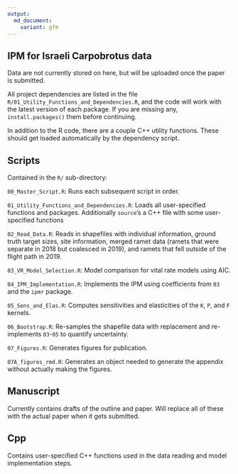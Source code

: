 ```yaml
---
output: 
  md_document:
    variant: gfm
---
```


## IPM for Israeli Carpobrotus data

Data are not currently stored on here, but will be uploaded once the paper is submitted.

All project dependencies are listed in the file `R/01_Utility_Functions_and_Dependencies.R`, and the code will work with the latest version of each package. If you are missing any, `install.packages()` them before continuing. 

In addition to the R code, there are a couple C++ utility functions. These should get loaded automatically by the dependency script. 

## Scripts

Contained in the `R/` sub-directory:

`00_Master_Script.R`: Runs each subsequent script in order.

`01_Utility_Functions_and_Dependencies.R`: Loads all user-specified functions and packages. Additionally `source`'s a C++ file with some user-specified functions

`02_Read_Data.R`: Reads in shapefiles with individual information, ground truth target sizes, site information, merged ramet data (ramets that were separate in 2018 but coalesced in 2019), and ramets that fell outside of the flight path in 2019.

`03_VR_Model_Selection.R`: Model comparison for vital rate models using AIC.

`04_IPM_Implementation.R`: Implements the IPM using coefficients from `03` and the `ipmr` package.

`05_Sens_and_Elas.R`: Computes sensitivities and elasticities of the `K`, `P`, and `F` kernels.

`06_Bootstrap.R`: Re-samples the shapefile data with replacement and re-implements `03`-`05` to quantify uncertainty. 

`07_Figures.R`: Generates figures for publication.

`07A_figures_rmd.R`: Generates an object needed to generate the appendix without actually making the figures. 

## Manuscript

Currently contains drafts of the outline and paper. Will replace all of these with the actual paper when it gets submitted.

## Cpp

Contains user-specified C++ functions used in the data reading and model implementation steps.
